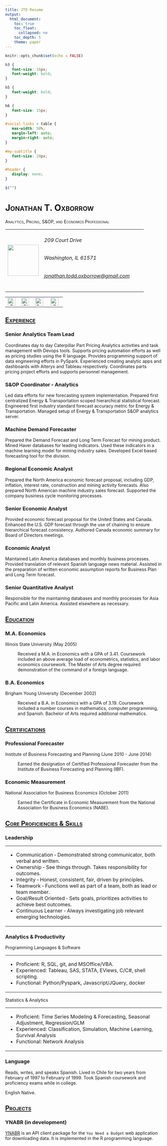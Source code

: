 ```yaml
---
title: JTO Resume
output:
  html_document:
    toc: true
    toc_float:
      collapsed: no
    toc_depth: 5
    theme: paper
---
```


```r
knitr::opts_chunk$set(echo = FALSE)
```

```css

h3 {
   font-size: 16px;
   font-weight: bold;
}

h5 {
   font-weight: bold;
}

h6 {
   font-size: 15px;
}

#social-links > table {
   max-width: 50%;
   margin-left: auto;
   margin-right: auto;
}

#my-subtitle {
   font-size: 20px;
}

#header {
   display: none;
}
```

```js
$("")

```

# [Jonathan T. Oxborrow]{.smallcaps}

[[Analytics, Pricing, S&OP, and Economics Professional]{.smallcaps}]{#my-subtitle}

+-------------------------------------+:----------------------------------------------------------------------------------------------------------+
| ![](assets/avatar.png){width="100"} | ###### 209 Court Drive                                                                                    |
|                                     |                                                                                                           |
|                                     | ###### Washington, IL 61571                                                                               |
|                                     |                                                                                                           |
|                                     | ###### [jonathan.todd.oxborrow\@gmail.com](mailto:jonathan.todd.oxborrow@gmail.com "Email me!!!"){.email} |
+-------------------------------------+-----------------------------------------------------------------------------------------------------------+

::: {#social-links}
|                                                                                                           |                                                                                                                    |                                                                                                                 |                                                                                                                                              |
|:---------------------------------------------------------------------------------------------------------:|:------------------------------------------------------------------------------------------------------------------:|:---------------------------------------------------------------------------------------------------------------:|:--------------------------------------------------------------------------------------------------------------------------------------------:|
| [![](assets/envelope.png "Email Me. I love email!"){width="25"}](mailto:jonathan.todd.oxborrow@gmail.com) | [![](assets/cell-phone.png "Give me a call. If I don't answer leave me a message."){width="25"}](tel:309-822-2113) | [![](assets/linkedin-round.png "See my LinkedIn profile."){width="25"}](https://www.linkedin.com/in/joxborrow1) | [![](assets/github-icon-logo-png-transparent.png "Check out the projects I have been working on!"){width="25"}](http://github.com/joxborrow) |
:::

## [[Experience]{.ul}]{.smallcaps}

### Senior Analytics Team Lead

Coordinates day to day Caterpillar Part Pricing Analytics activities and task management with Devops tools. Supports pricing automation efforts 
as well as pricing studies using the R language. Provides programming support of data engineering efforts in PySpark. Experienced creating 
analytic apps and dashboards with Alteryx and Tableau respectively. Coordinates parts pricing project efforts and supports personnel management.

### S&OP Coordinator - Analytics

Led data efforts for new forecasting system implementation. Prepared first centralized Energy & Transportation scoped hierarchical statistical forecast. 
Engineered first industry standard forecast accuracy metric for Energy & Transportation. Managed setup of Energy & Transportation S&OP analytics server.

### Machine Demand Forecaster

Prepared the Demand Forecast and Long Term Forecast for mining product. Mined Haver databases for leading indicators. Used these indicators 
in a machine learning model for mining industry sales. Developed Excel based forecasting tool for the division.

### Regional Economic Analyst

Prepared the North America economic forecast proposal, including GDP, inflation, interest rate, construction and mining activity forecasts. 
Also prepared North American machine industry sales forecast. Supported the company business cycle monitoring processes.

### Senior Economic Analyst

Provided economic forecast proposal for the United States and Canada. Enhanced the U.S. GDP forecast through the use of chaining to 
ensure hierarchical forecast consistency. Authored Canada economic summary for Board of Directors meetings.

### Economic Analyst

Maintained Latin America databases and monthly business processes. Provided translation of relevant Spanish language news material. 
Assisted in the preparation of written economic assumption reports for Business Plan and Long Term forecast.

### Senior Quantitative Analyst

Responsible for the maintaining databases and monthly processes for Asia Pacific and Latin America. Assisted elsewhere as necessary.

## [[Education]{.ul}]{.smallcaps}

### M.A. Economics

Illinois State University (May 2005)

:   Received a M.A. in Economics with a GPA of 3.41. Coursework included an above average load of econometrics, statistics, 
and labor economics coursework. The Master of Arts degree required demonstration of the command of a foreign language.

### B.A. Economics

Brigham Young University (December 2002)

:   Received a B.A. in Economics with a GPA of 3.19. Coursework included a number courses in mathematics, computer 
programming, and Spanish. Bachelor of Arts required additional mathematics.

## [[Certifications]{.ul}]{.smallcaps}

### Professional Forecaster

Institute of Business Forecasting and Planning (June 2010 - June 2014)

:   Earned the designation of Certified Professional Forecaster from the Institute of Business Forecasting and Planning (IBF).

### Economic Measurement

National Association for Business Economics (October 2011)

:   Earned the Certificate in Economic Measurement from the National Association for Business Economics (NABE).

## [[Core Proficiencies & Skills]{.ul}]{.smallcaps}

### Leadership

+-----------------------------------------------------------------------------------------+
| -   Communication ‐ Demonstrated strong communicator, both verbal and written.          |
| -   Ownership ‐ See things through. Takes responsibility for outcomes.                  |
| -   Integrity ‐ Honest, consistent, fair, driven by principles.                         |
| -   Teamwork ‐ Functions well as part of a team, both as lead or team member.           |
| -   Goal/Result Oriented ‐ Sets goals, prioritizes activities to achieve best outcomes. |
| -   Continuous Learner ‐ Always investigating job relevant emerging technologies.       |
+-----------------------------------------------------------------------------------------+

### Analytics & Productivity

Programming Languages & Software

+-----------------------------------------------------------------------+
| -   Proficient: R, SQL, git, and MSOffice/VBA.                        |
| -   Experienced: Tableau, SAS, STATA, EViews, C/C\#, shell scripting. |
| -   Functional: Python/Pyspark, Javascript/JQuery, docker             |
+-----------------------------------------------------------------------+

Statistics & Analytics

+-----------------------------------------------------------------------------------------+
| -   Proficient: Time Series Modeling & Forecasting, Seasonal Adjustment, Regression/GLM |
| -   Experienced: Classification, Simulation, Machine Learning, Survival Analysis        |
| -   Functional: Network Analysis                                                        |
+-----------------------------------------------------------------------------------------+

### Language

Reads, writes, and speaks Spanish. Lived in Chile for two years from February of 1997 to February of 1999. Took Spanish coursework and proficiency exams while in college.

English Native.

## [[Projects]{.ul}]{.smallcaps}

### YNABR (in development)

[YNABR](http://joxborrow.github.io/ynabr "Visit this! It is awesome.") is an API client package for the `You Need a Budget` web application for downloading data. It is implemented in the R programming language.
